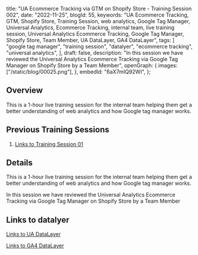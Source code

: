 title: "UA Ecommerce Tracking via GTM on Shopify Store - Training Session 002",
 date: "2022-11-25",
 blogId: 55,
 keywords:
  "UA Ecommerce Tracking, GTM, Shopify Store, Training Session, web analytics, Google Tag Manager, Universal Analytics, Ecommerce Tracking, internal team, live training session, Universal Analytics Ecommerce Tracking, Google Tag Manager, Shopify Store, Team Member, UA DataLayer, GA4 DataLayer",
 tags: [
  "google tag manager",
  "training session",
  "datalyer",
  "ecommerce tracking",
  "universal analytics",
 ],
 draft: false,
 description:
  "In this session we have reviewed the Universal Analytics Ecommerce Tracking via Google Tag Manager on Shopify Store by a Team Member",
 openGraph: {
  images: ["/static/blog/00025.png"],
 },
 embedId: "6aX7mIQ92WI",
};

<BlogHeader metadata={metadata} />

## Overview

This is a 1-hour live training session for the internal team helping them get a better understanding of web analytics and how Google tag manager works.

## Previous Training Sessions

1. [Links to Training Session 01](https://trackingacademy.com/blog/google-tag-manager/training-session-001)

## Details

This is a 1-hour live training session for the internal team helping them get a better understanding of web analytics and how Google tag manager works.

In this session we have reviewed the Universal Analytics Ecommerce Tracking via Google Tag Manager on Shopify Store by a Team Member

## Links to datalyer

[Links to UA DataLayer](https://developers.google.com/analytics/devguides/collection/ua/gtm/enhanced-ecommerce)

[Links to GA4 DataLayer](https://developers.google.com/analytics/devguides/collection/ga4/ecommerce?client_type=gtm)
